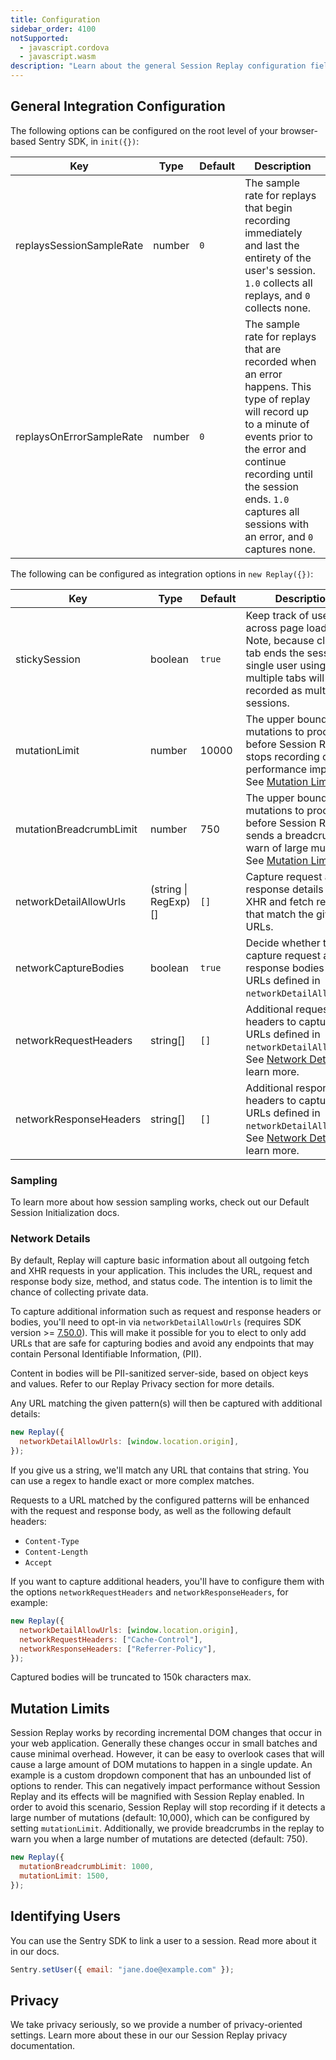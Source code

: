 ```yaml
---
title: Configuration
sidebar_order: 4100
notSupported:
  - javascript.cordova
  - javascript.wasm
description: "Learn about the general Session Replay configuration fields."
---
```


<Include name="beta-note-session-replay.mdx" />

## General Integration Configuration

The following options can be configured on the root level of your browser-based Sentry SDK, in `init({})`:

| Key                      | Type   | Default | Description                                                                                                                                                                                                                                                       |
| ------------------------ | ------ | ------- | ----------------------------------------------------------------------------------------------------------------------------------------------------------------------------------------------------------------------------------------------------------------- |
| replaysSessionSampleRate | number | `0`     | The sample rate for replays that begin recording immediately and last the entirety of the user's session. `1.0` collects all replays, and `0` collects none.                                                                                                      |
| replaysOnErrorSampleRate | number | `0`     | The sample rate for replays that are recorded when an error happens. This type of replay will record up to a minute of events prior to the error and continue recording until the session ends. `1.0` captures all sessions with an error, and `0` captures none. |

The following can be configured as integration options in `new Replay({})`:

| Key                     | Type                 | Default | Description                                                                                                                                                   |
| ----------------------- | -------------------- | ------- | ------------------------------------------------------------------------------------------------------------------------------------------------------------- |
| stickySession           | boolean              | `true`  | Keep track of users across page loads. Note, because closing a tab ends the session, a single user using multiple tabs will be recorded as multiple sessions. |
| mutationLimit           | number               | 10000   | The upper bound of mutations to process before Session Replay stops recording due to performance impacts. See [Mutation Limits](#mutation-limits)             |
| mutationBreadcrumbLimit | number               | 750     | The upper bound of mutations to process before Session Replay sends a breadcrumb to warn of large mutations. See [Mutation Limits](#mutation-limits)          |
| networkDetailAllowUrls  | (string \| RegExp)[] | `[]`    | Capture request and response details for XHR and fetch requests that match the given URLs.                                                                    |
| networkCaptureBodies    | boolean              | `true`  | Decide whether to capture request and response bodies for URLs defined in `networkDetailAllowUrls`.                                                           |
| networkRequestHeaders   | string[]             | `[]`    | Additional request headers to capture for URLs defined in `networkDetailAllowUrls`. See [Network Details](#network-details) to learn more.                                  |
| networkResponseHeaders  | string[]             | `[]`    | Additional response headers to capture for URLs defined in `networkDetailAllowUrls`. See [Network Details](#network-details) to learn more.                                 |

### Sampling

To learn more about how session sampling works, check out our <PlatformLink to="/session-replay/understanding-sessions/#default-session-initialization">Default Session Initialization</PlatformLink> docs.

### Network Details

By default, Replay will capture basic information about all outgoing fetch and XHR requests in your application. This includes the URL, request and response body size, method, and status code. The intention is to limit the chance of collecting private data.

To capture additional information such as request and response headers or bodies, you'll need to opt-in via `networkDetailAllowUrls` (requires SDK version >= [7.50.0](https://github.com/getsentry/sentry-javascript/releases/tag/7.50.0)). This will make it possible for you to elect to only add URLs that are safe for capturing bodies and avoid any endpoints that may contain Personal Identifiable Information, (PII).

<Note>

Content in bodies will be PII-sanitized server-side, based on object keys and values.
Refer to our <PlatformLink to="/session-replay/privacy/#network-request-and-response-bodies-and-headers">Replay Privacy section</PlatformLink> for more details.

</Note>

Any URL matching the given pattern(s) will then be captured with additional details:

```javascript
new Replay({
  networkDetailAllowUrls: [window.location.origin],
});
```

If you give us a string, we'll match any URL that contains that string. You can use a regex to handle exact or more complex matches.

Requests to a URL matched by the configured patterns will be enhanced with the request and response body, as well as the following default headers:

- `Content-Type`
- `Content-Length`
- `Accept`

If you want to capture additional headers, you'll have to configure them with the options `networkRequestHeaders` and `networkResponseHeaders`, for example:

```javascript
new Replay({
  networkDetailAllowUrls: [window.location.origin],
  networkRequestHeaders: ["Cache-Control"],
  networkResponseHeaders: ["Referrer-Policy"],
});
```

<Note>Captured bodies will be truncated to 150k characters max.</Note>

## Mutation Limits

Session Replay works by recording incremental DOM changes that occur in your web application. Generally these changes occur in small batches and cause minimal overhead. However, it can be easy to overlook cases that will cause a large amount of DOM mutations to happen in a single update. An example is a custom dropdown component that has an unbounded list of options to render. This can negatively impact performance without Session Replay and its effects will be magnified with Session Replay enabled. In order to avoid this scenario, Session Replay will stop recording if it detects a large number of mutations (default: 10,000), which can be configured by setting `mutationLimit`. Additionally, we provide breadcrumbs in the replay to warn you when a large number of mutations are detected (default: 750).

```javascript
new Replay({
  mutationBreadcrumbLimit: 1000,
  mutationLimit: 1500,
});
```

## Identifying Users

You can use the Sentry SDK to link a user to a session. Read more about it in our <PlatformLink to="/enriching-events/identify-user">docs</PlatformLink>.

```javascript
Sentry.setUser({ email: "jane.doe@example.com" });
```

## Privacy

We take privacy seriously, so we provide a number of privacy-oriented settings. Learn more about these in our our <PlatformLink to="/session-replay/privacy/#privacy-configuration">Session Replay privacy documentation</PlatformLink>.
